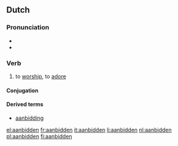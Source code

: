 ==Dutch==

===Pronunciation===
*{{audio|Nl-aanbidden.ogg|audio}}
*{{IPA|/ˈaːmˌbɪdə(n)/|lang=nl}}

===Verb===
{{nl-verb|st-5}}

# to [[worship]], to [[adore]]

====Conjugation====
{{nl-conj-st|aanbid|aanbad|aanbeden|aux2=zijn|aanbidde|aanbade|aanbaadt}}

====Derived terms====
* [[aanbidding]]

[[el:aanbidden]]
[[fr:aanbidden]]
[[it:aanbidden]]
[[li:aanbidden]]
[[nl:aanbidden]]
[[pl:aanbidden]]
[[fi:aanbidden]]